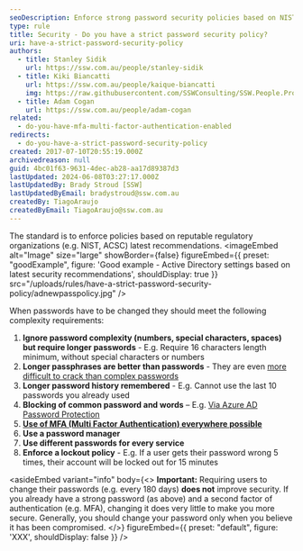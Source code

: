 ```yaml
---
seoDescription: Enforce strong password security policies based on NIST and ACSC recommendations to protect your digital identity.
type: rule
title: Security - Do you have a strict password security policy?
uri: have-a-strict-password-security-policy
authors:
  - title: Stanley Sidik
    url: https://ssw.com.au/people/stanley-sidik
  - title: Kiki Biancatti
    url: https://ssw.com.au/people/kaique-biancatti
    img: https://raw.githubusercontent.com/SSWConsulting/SSW.People.Profiles/main/Kaique-Biancatti/Images/Kaique-Biancatti-Profile.jpg
  - title: Adam Cogan
    url: https://ssw.com.au/people/adam-cogan
related:
  - do-you-have-mfa-multi-factor-authentication-enabled
redirects:
  - do-you-have-a-strict-password-security-policy
created: 2017-07-10T20:55:19.000Z
archivedreason: null
guid: 4bc01f63-9631-4dec-ab28-aa17d89387d3
lastUpdated: 2024-06-08T03:27:17.000Z
lastUpdatedBy: Brady Stroud [SSW]
lastUpdatedByEmail: bradystroud@ssw.com.au
createdBy: TiagoAraujo
createdByEmail: TiagoAraujo@ssw.com.au
---
```


The standard is to enforce policies based on reputable regulatory organizations (e.g. NIST, ACSC) latest recommendations.
<imageEmbed
  alt="Image"
  size="large"
  showBorder={false}
  figureEmbed={{
    preset: "goodExample",
    figure: 'Good example - Active Directory settings based on latest security recommendations',
    shouldDisplay: true
  }}
  src="/uploads/rules/have-a-strict-password-security-policy/adnewpasspolicy.jpg"
/>

When passwords have to be changed they should meet the following complexity requirements:

1. **Ignore password complexity (numbers, special characters, spaces) but require longer passwords** - E.g. Require 16 characters length minimum, without special characters or numbers
2. **Longer passphrases are better than passwords** - They are even [more difficult to crack than complex passwords](https://www.zdnet.com/article/fbi-recommends-passphrases-over-password-complexity)
3. **Longer password history remembered** - E.g. Cannot use the last 10 passwords you already used
4. **Blocking of common password and words** – E.g. [Via Azure AD Password Protection](https://learn.microsoft.com/en-us/azure/active-directory/authentication/concept-password-ban-bad-on-premises)
5. **[Use of MFA (Multi Factor Authentication) everywhere possible](/do-you-have-mfa-multi-factor-authentication-enabled)**
6. **Use a password manager**
7. **Use different passwords for every service**
8. **Enforce a lockout policy** - E.g. If a user gets their password wrong 5 times, their account will be locked out for 15 minutes

<asideEmbed
  variant="info"
  body={<>
    **Important:** Requiring users to change their passwords (e.g. every 180 days) **does not** improve security. If you already have a strong password (as above) and a second factor of authentication (e.g. MFA), changing it does very little to make you more secure. Generally, you should change your password only when you believe it has been compromised.
  </>}
  figureEmbed={{
    preset: "default",
    figure: 'XXX',
    shouldDisplay: false
  }}
/>
